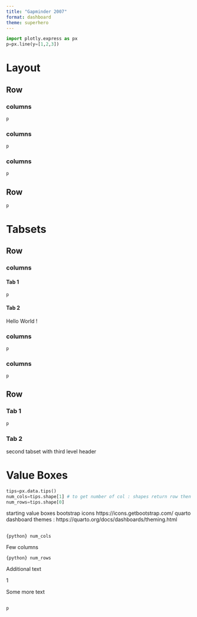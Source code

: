 ```yaml
---
title: "Gapminder 2007"
format: dashboard
theme: superhero
---
```


```python
import plotly.express as px
p=px.line(y=[1,2,3])
```

# Layout
## Row {height="30%"}

### columns {width="33%"}
```python
p
```
### columns {width="33%"}
```python
p
```

### columns {width="33%"}
```python
p
```



## Row {height="70%"}
```python
p
```


# Tabsets
## Row {height="30%"}

### columns {.tabset width="20%"}

#### Tab 1

```python
p
```
#### Tab 2

Hello World !

### columns {width="33%"}
```python
p
```

### columns {width="33%"}
```python
p
```



## Row {.tabset height="70%"}
### Tab 1
```python
p
```
### Tab 2
second tabset with third level header

# Value Boxes

```python
tips=px.data.tips()
num_cols=tips.shape[1] # to get number of col : shapes return row then col
num_rows=tips.shape[0]
```


starting value boxes
bootstrap icons https://icons.getbootstrap.com/
quarto dashboard themes : https://quarto.org/docs/dashboards/theming.html

## {height="20%"}

::: {.valuebox title="Number columns" color="primary" icon="balloon-heart"}
`{python} num_cols`

Few columns
:::

::: {.valuebox title="Number rows" color="secondary" icon="android2" }
`{python} num_rows`

Additional text
:::

::: {.valuebox title="Medium number" color="#5ba3b6"  icon="bag-heart" }
1

Some more text
:::


##
```python
p
```